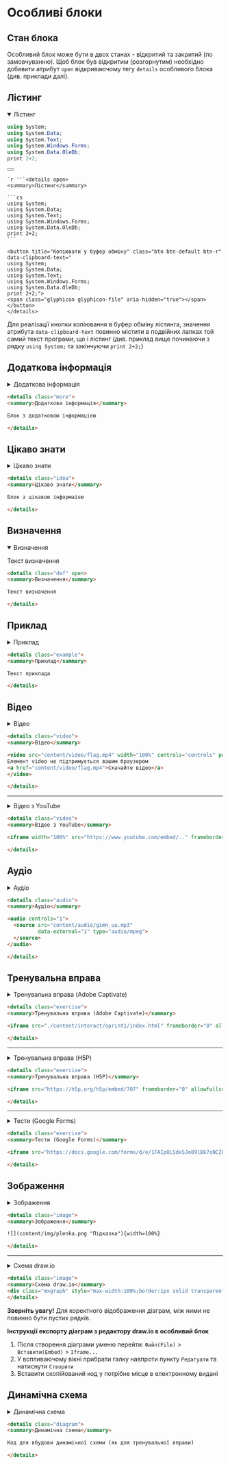 # Особливі блоки {#special-block}

## Стан блока {#state-block}

Особливий блок може бути в двох станах - відкритий та закритий (по замовчуванню). Щоб блок був відкритим (розгорнутим) необхідно добавити атрибут `open` відкриваючому тегу `details` особливого блока (див. приклади далі).

## Лістинг {#listing-block}

<details open>
<summary>Лістинг</summary>

```cs
using System;
using System.Data;
using System.Text;
using System.Windows.Forms;
using System.Data.OleDb;
print 2+2;
```

<button title="Копіювати у буфер обміну" class="btn btn-default btn-r" data-clipboard-text="
using System;
using System.Data;
using System.Text;
using System.Windows.Forms;
using System.Data.OleDb;
print 2+2;"> <span class="glyphicon glyphicon-file" aria-hidden="true"></span>
</button>
</details>

    `r ''`<details open>
    <summary>Лістинг</summary>
     
    ```cs
    using System;
    using System.Data;
    using System.Text;
    using System.Windows.Forms;
    using System.Data.OleDb;
    print 2+2;
    ```
     
    <button title="Копіювати у буфер обміну" class="btn btn-default btn-r" data-clipboard-text="
    using System;
    using System.Data;
    using System.Text;
    using System.Windows.Forms;
    using System.Data.OleDb;
    print 2+2;"> 
    <span class="glyphicon glyphicon-file" aria-hidden="true"></span>
    </button>
    </details>

Для реалізації кнопки копіювання в буфер обміну лістинга, значення атрибута `data-clipboard-text` повинно містити  в подвійних лапках той самий текст програми, що і лістинг (див. приклад вище починаючи з рядку `using System;` та закінчуючи `print 2+2;`)

## Додаткова інформація {#add-info-block}

<details class="more">
<summary>Додаткова інформація</summary>

Блок з додатковою інформацією

</details>

```html
<details class="more">
<summary>Додаткова інформація</summary>

Блок з додатковою інформацією

</details>
```

## Цікаво знати {#intresting-block}

<details class="idea">
<summary>Цікаво знати</summary>

Блок з цікавою інформаією

</details>

```html
<details class="idea">
<summary>Цікаво знати</summary>

Блок з цікавою інформаією

</details>
```

## Визначення {#definition-block}

<details class="def" open>
<summary>Визначення</summary>

Текст визначення

</details>

```html
<details class="def" open>
<summary>Визначення</summary>

Текст визначення

</details>
```

## Приклад {#example-block}

<details class="example">
<summary>Приклад</summary>

Текст приклада

</details>

```html
<details class="example">
<summary>Приклад</summary>

Текст приклада

</details>
```

## Відео {#video-block}

<details class="video">
<summary>Відео</summary>

<video src="content/video/flag.mp4" width="100%" controls="controls" poster="content/img/plenka.png">
Елемент video не підтримується вашим браузером 
<a href="content/video/flag.mp4">Скачайте відео</a>
</video>

</details>

```html
<details class="video">
<summary>Відео</summary>

<video src="content/video/flag.mp4" width="100%" controls="controls" poster="content/img/plenka.png">
Елемент video не підтримується вашим браузером 
<a href="content/video/flag.mp4">Скачайте відео</a>
</video>

</details>
```

---

<details class="video">
<summary>Відео з YouTube</summary>

<iframe width="100%" src="https://www.youtube.com/embed/q5FRNY1ZW1g" frameborder="0" allow="autoplay; encrypted-media" allowfullscreen style="min-height:315px;"></iframe>

</details>

```html
<details class="video">
<summary>Відео з YouTube</summary>

<iframe width="100%" src="https://www.youtube.com/embed/.." frameborder="0" allow="autoplay; encrypted-media" allowfullscreen style="min-height:315px;"></iframe>

</details>
```

## Аудіо {#audio-block}

<details class="audio">
<summary>Аудіо</summary>

<audio controls="1">
  <source src="content/audio/gimn_ua.mp3"
          data-external="1" type="audio/mpeg">
  </source>
</audio>

</details>

```html
<details class="audio">
<summary>Аудіо</summary>

<audio controls="1">
  <source src="content/audio/gimn_ua.mp3"
          data-external="1" type="audio/mpeg">
  </source>
</audio>

</details>
```

## Тренувальна вправа {#training-block}

<details class="exercise">
<summary>Тренувальна вправа (Adobe Captivate)</summary>

<iframe src="./content/interact/oprint1/index.html" frameborder="0" allowfullscreen="allowfullscreen" class="responsive-iframe">Завантаження...</iframe>

</details>

```html
<details class="exercise">
<summary>Тренувальна вправа (Adobe Captivate)</summary>

<iframe src="./content/interact/oprint1/index.html" frameborder="0" allowfullscreen="allowfullscreen" class="responsive-iframe">Завантаження...</iframe>

</details>
```

---

<details class="exercise">
<summary>Тренувальна вправа (H5P)</summary>

<iframe src="https://h5p.org/h5p/embed/707" frameborder="0" allowfullscreen="allowfullscreen"></iframe>

</details>

```html
<details class="exercise">
<summary>Тренувальна вправа (H5P)</summary>

<iframe src="https://h5p.org/h5p/embed/707" frameborder="0" allowfullscreen="allowfullscreen"></iframe>

</details>
```

---

<details class="exercise">
<summary>Тести (Google Forms)</summary>

<iframe src="https://docs.google.com/forms/d/e/1FAIpQLSdxSJe89lBk7oNCZ001EsZUWlxXumIfW7DFwJWBCRUWMz2T0g/viewform?embedded=true" width="100%" style="min-height: 450px;" frameborder="0" marginheight="0" marginwidth="0">Загрузка...</iframe>

</details>

```html
<details class="exercise">
<summary>Тести (Google Forms)</summary>

<iframe src="https://docs.google.com/forms/d/e/1FAIpQLSdxSJe89lBk7oNCZ001EsZUWlxXumIfW7DFwJWBCRUWMz2T0g/viewform?embedded=true" width="100%" style="min-height: 450px;" frameborder="0" marginheight="0" marginwidth="0">Загрузка...</iframe>

</details>
```
## Зображення {#image-block}

<details class="image">
<summary>Зображення</summary>

![](content/img/plenka.png "Підказка"){width=100%}

</details>

```html
<details class="image">
<summary>Зображення</summary>

![](content/img/plenka.png "Підказка"){width=100%}

</details>
```

-----

<details class="image">
<summary>Схема draw.io</summary>
<iframe frameborder="0" style="width:100%;height:843px;" src="https://www.draw.io/?lightbox=1&highlight=0000ff&nav=1&title=%D0%94%D1%96%D0%B0%D0%B3%D1%80%D0%B0%D0%BC%D0%B0%20%D0%B1%D0%B5%D0%B7%20%D0%BD%D0%B0%D0%B7%D0%B2%D0%B8.xml#R7VzZdts4Ev0aPbYPF1GyH2M76e5zMn16xpnJM0RCEjokQWOxlfn6QRXAFZCXjmXZE%2BkhEkAQKNS9uCwUEc%2FSq2r3qyDN9h%2B8oOUsiYrdLL2eJUmcxpH5gprvtuY8urAVG8EK16ivuGH%2Fpa7S3bfRrKBy1FBxXirWjCtzXtc0V6M6IgS%2FHzdb83I8akM21Ku4yUnp135lhdq62jiK%2Bgu%2FUbbZuqHPM3dhRfJvG8F17cabJekaP%2FZyRdq%2BXHu5JQW%2FH1SlH2fpleBc2V%2FV7oqW4NvWbfa%2BT3uudnYLWqun3LCMkkW2jC%2ByeZEvsiT6xfVwR0pN2ymgoep76xypBP%2FW%2BSWepZfdLCJTKIjc0sIVSMk2tfmdG3uoMBVbVZX9XQ10We02wKKziuffdHNmMFWE1VTIsxUgScVXVmP3l8IxBXpes7K84iUXaFTrZdMrWje4ssCPuVKZXr%2FQnfXLFXRHcy0ku6P%2ForLvGNHrJlCSFS0vO1TbfmteUzDC2PqJVKwEnv%2BHioLUxFU7U%2BPElQcWRfgx9T5arfupUHQ3qHLo%2FUp5RZX4bpq4q6kjkltoLa%2FuB6yNWnJuh4xtWxK3VDZd1z1dzA%2FHmCeyJ%2FHY8yestCSKj8giUudbcP0IlqUPS0eUdriSrlUQpb2r5smwLcawxYkPWxxALVkcALTUA22rFAjtB%2Bgz%2BXR%2Ff39W0DXRpTJurd4CkiMheDuoxpPVuPBXYxJajAeBde7B%2BpWuJFOwHP8gFfVwVKiNQ0QazmqFNmWXs%2BzadyK4hpnH5gdXrXgDQDYkZ%2FXmCxSujR0jjNLoYd18mk7%2BOFYTqOK5j1U6D2CVHUI3Fx5WNyasYbwOSufrABVnbwOobP44UvEygFR6CKSWPlIc1lLkFBIiVYAHAlaIPBl2J20b8DeF2MMYZSLEZEEqgKFeyQadtyiVRcXgvtjgbzB5azCC4JEL7AT6VVuKBSb7C3Zc24eZ17CbY1EoeT6F7rdGom7QUen1vXkQvBatlgGxDgnA%2FBC0On9AAPwI%2FOcWgG5hH0UALk4C8P8pAMFo7dUEoI32TyFAAKrz6C2FALGfIzlJwLuUAI9XR40B2iTASAKIyLen1f%2BGnv%2Bxv6%2Feg9KB8yJrLip5JnHsS74LpT4v8DNJfT4pdZq0uJ7neGlfUmWafJmwzvHrM5au09nzsquvQqbQUz95NTJlHpk8GrUr9zP46k8uGQYF6fWKK8Wrv82qPYIQ4myIfRUR8FUyRGo%2F856VTd%2FDyxfPsv8AjRxtujdcjybaD5Jnj%2F2E0RemynCm%2Fed6WiTj9Z0e92Hhp4s%2Bm0CtgnsaqeG7QL8YwBgEjMSMaYPDnNfSbACo0nCVFKxhkuU2CqQlc62kWVrQB1QyLSteYBBYNdgnq3NWsELX0LWGf8wCtIEiDGPHhlJFNgYoM0zJbjU5M7%2F%2BDddpzSocHJowW7gzlaSyo99qjD1rbta%2FhkZ0R0XOFHH7Fl2WpMp5O65tbKbRWoPDsQZvhH8Izrsys%2BCtB4w5Cuy5tkMRjflrJjTa3TqPwWiCNoJuqZEbgb7Eyjte6sYYRNF09FtEpYRibuSmhwCdoiFc1xtGoFkN5lt%2BmgotwIyPu5w2imqLGPqV5zmhOd6R64YVRNm70QON4KwAdlu0LBJoWK7LhlgfQifrtQGX4B5CUmHbVby0BhPreoYulh2OujImGSUAMUovb5AK6NeGCtlAfwqdBgoMY1Q1FplEb9RmTlCkQgwI2PkLgc9zLUmt2MBN1a2maIAu2iswNcUVsCKy5DaPDNGxhBJ7i2G8nTCBEllBVVlydIhhlbIY3AF6znAkqWmPjIE4x2wLctxTrahxMzZn9rtguSK9i%2BmuKY2ArTiA9geteM9mMKOaztSgQPo62a9HaWYCnhKWfODGwl7BApBltBRdR467xhi8E9YX61yIU%2BOyA1%2FgeqFTm6ADuFxTmTPTk52K9aVZ34K7FWgcVLXEuOo6dWgNlMaZ9iTBueo0J2f9yvGmaUle66q1gWm7GS3gLqtDZOaE6IkyVLXCQCrHFkHGzNyvT4jhPoFCAwcChc5BicLZi8YplNRm0g3r7GRctv354mVVbzYSLzYbiJfxZvrJVPyzFzAroyUKDgJkxWyqXxZHFAtKZg9KmXNWzbastMJh2MBwYQwNwTnYkVvtm5LFWtRp4K3m42UxFUWcXDjgGIcL2QMBXmi%2FPwhXJsHJg8mF32h5RyF2mQznQsxxoOoqxzFqF07HR9mgTOOXQEoiC8UvB8pJ%2BC8mLrXZd4Szkgfe8a5wZOm%2BQ9uO0b40FHGON8K2oxs3AXdsK3igoG0zPXnkiBAi8LF3usuLCZMCO9344tUiYf%2B9SUckf897ItIbJtI8yo5IpFYfT9n3955993iVHTP7nvhvdU6puPeQisvOj5qKa2ny%2FniDBZbLM8mqpqS%2F5%2BFHYceffZw46oHpFzi0mY1UaBHI7CZRkE2HoFPqy1Cb2fV59ZNlds%2BjR5F6vdRu6q%2F7Fqj0Jwdq%2BbaA8s%2B3tzFawe5GOC1uNfzHm0uA6xeHxwfT4i8tFVt%2F7xv0UZ0fML54NOpFkgcMUrtqdM249sW8tRU9Xm0byCsN73hpVE6Q%2Fx3In9X4BOs7h%2FUE4AlA8DFGIAEHT4KaR7L2e7Lqj%2B8RvB1IF6z4W5sD7VO9XVc4GnuV4Clw1rU7tDQMnrqI6mWjp8Bxt1O67T2m25LlhFiBdNs8FJUfJN2W%2BieYTidjTidjXvRkDArDSnTRwOmATO%2Fp4QGZqSqfXuf%2FwJ9jGIvsMvCubB56VxYn2bNV1hT7vxSC1wZ%2FjiX9%2BD8%3D"></iframe>
</details>

```html
<details class="image">
<summary>Схема draw.io</summary>
<div class="mxgraph" style="max-width:100%;border:1px solid transparent;" data-mxgraph="..."></div>
</details>
```

:::{.alert .alert-info}
**Зверніть увагу!** Для коректного відображення діаграм, між ними не повинно бути пустих рядків. 
:::

**Інструкції експорту діаграм з редактору draw.io в особливий блок**

 #. Після створення діаграми уменю перейти: `Файл(File)` > `Вставити(Embed)` > `Iframe...`
 #. У вспливаючому вікні прибрати галку навпроти пункту `Редагуати` та натиснути `Створити`
 #. Вставити скопійований код у потрібне місце в електронному видані

## Динамічна схема {#dinamic-scheme-block}

<details class="diagram">
<summary>Динамічна схема</summary>

Код для вбудови динамічної схеми (як для тренувальної вправи)

</details>

```html
<details class="diagram">
<summary>Динамічна схема</summary>

Код для вбудови динамічної схеми (як для тренувальної вправи)

</details>
```
